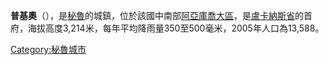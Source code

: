 '''普基奧'''（{{lang-es|Puquio}}），是[[秘魯|秘魯]]的城鎮，位於該國中南部[[阿亞庫喬大區|阿亞庫喬大區]]，是[[盧卡納斯省|盧卡納斯省]]的首府，海拔高度3,214米，每年平均降雨量350至500毫米，2005年人口為13,588。

{{Coord|14|41|38.21|S|74|07|26.88|W|region:PE_type:city|display=title}}

{{Peru-geo-stub}}
[[Category:秘魯城市|Category:秘魯城市]]